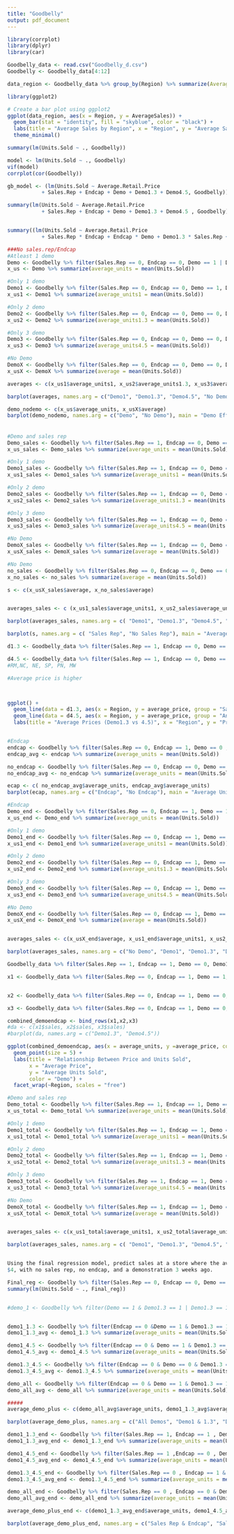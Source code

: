 ```yaml
---
title: "Goodbelly"
output: pdf_document
---
```


```r
library(corrplot)
library(dplyr)
library(car)

Goodbelly_data <- read.csv("Goodbelly_d.csv")
Goodbelly <- Goodbelly_data[4:12]

```
```r
data_region <- Goodbelly_data %>% group_by(Region) %>% summarize(AverageSales = mean(Units.Sold, na.rm = TRUE))  %>% arrange(desc(AverageSales))

library(ggplot2)

# Create a bar plot using ggplot2
ggplot(data_region, aes(x = Region, y = AverageSales)) +
  geom_bar(stat = "identity", fill = "skyblue", color = "black") +
  labs(title = "Average Sales by Region", x = "Region", y = "Average Sales") +
  theme_minimal()


```

```r

summary(lm(Units.Sold ~ ., Goodbelly))

model <- lm(Units.Sold ~ ., Goodbelly)
vif(model)
corrplot(cor(Goodbelly))

gb_model <- (lm(Units.Sold ~ Average.Retail.Price 
           + Sales.Rep + Endcap + Demo + Demo1.3 + Demo4.5, Goodbelly))

summary(lm(Units.Sold ~ Average.Retail.Price 
           + Sales.Rep + Endcap + Demo + Demo1.3 + Demo4.5 , Goodbelly))


summary((lm(Units.Sold ~ Average.Retail.Price 
           + Sales.Rep * Endcap + Endcap * Demo + Demo1.3 * Sales.Rep + Demo1.3 + Demo4.5, Goodbelly)))
```


```r
###No sales.rep/Endcap
#Atleast 1 demo
Demo <- Goodbelly %>% filter(Sales.Rep == 0, Endcap == 0, Demo == 1 | Demo1.3 == 1 | Demo4.5 == 1)
x_us <- Demo %>% summarize(average_units = mean(Units.Sold))

#Only 1 demo
Demo1 <- Goodbelly %>% filter(Sales.Rep == 0, Endcap == 0, Demo == 1, Demo1.3 == 0, Demo4.5 == 0)
x_us1 <- Demo1 %>% summarize(average_units1 = mean(Units.Sold))

#Only 2 demo
Demo2 <- Goodbelly %>% filter(Sales.Rep == 0, Endcap == 0, Demo == 0, Demo1.3 == 1, Demo4.5 == 0)
x_us2 <- Demo2 %>% summarize(average_units1.3 = mean(Units.Sold))

#Only 3 demo
Demo3 <- Goodbelly %>% filter(Sales.Rep == 0, Endcap == 0, Demo == 0, Demo1.3 == 0, Demo4.5 == 1)
x_us3 <- Demo3 %>% summarize(average_units4.5 = mean(Units.Sold))

#No Demo
DemoX <- Goodbelly %>% filter(Sales.Rep == 0, Endcap == 0, Demo == 0, Demo1.3 == 0, Demo4.5 == 0)
x_usX <- DemoX %>% summarize(average = mean(Units.Sold))

averages <- c(x_us1$average_units1, x_us2$average_units1.3, x_us3$average_units4.5,x_usX$average)

barplot(averages, names.arg = c("Demo1", "Demo1.3", "Demo4.5", "No Demo"), main = "Average Units Sold - One Demo")

demo_nodemo <- c(x_us$average_units, x_usX$average)
barplot(demo_nodemo, names.arg = c("Demo", "No Demo"), main = "Demo Effect", ylim = c(0,300))

```
######

```r
#Demo and sales rep
Demo_sales <- Goodbelly %>% filter(Sales.Rep == 1, Endcap == 0, Demo == 1 | Demo1.3 == 1 | Demo4.5 == 1)
x_us_sales <- Demo_sales %>% summarize(average_units = mean(Units.Sold))

#Only 1 demo
Demo1_sales <- Goodbelly %>% filter(Sales.Rep == 1, Endcap == 0, Demo == 1, Demo1.3 == 0, Demo4.5 == 0)
x_us1_sales <- Demo1_sales %>% summarize(average_units1 = mean(Units.Sold))

#Only 2 demo
Demo2_sales <- Goodbelly %>% filter(Sales.Rep == 1, Endcap == 0, Demo == 0, Demo1.3 == 1, Demo4.5 == 0)
x_us2_sales <- Demo2_sales %>% summarize(average_units1.3 = mean(Units.Sold))

#Only 3 demo
Demo3_sales <- Goodbelly %>% filter(Sales.Rep == 1, Endcap == 0, Demo == 0, Demo1.3 == 0, Demo4.5 == 1)
x_us3_sales <- Demo3_sales %>% summarize(average_units4.5 = mean(Units.Sold))

#No Demo
DemoX_sales <- Goodbelly %>% filter(Sales.Rep == 1, Endcap == 0, Demo == 0, Demo1.3 == 0, Demo4.5 == 0)
x_usX_sales <- DemoX_sales %>% summarize(average = mean(Units.Sold))

#No Demo
no_sales <- Goodbelly %>% filter(Sales.Rep == 0, Endcap == 0, Demo == 0, Demo1.3 == 0, Demo4.5 == 0)
x_no_sales <- no_sales %>% summarize(average = mean(Units.Sold))

s <- c(x_usX_sales$average, x_no_sales$average)


averages_sales <- c (x_us1_sales$average_units1, x_us2_sales$average_units1.3, x_us3_sales$average_units4.5,x_usX_sales$average)

barplot(averages_sales, names.arg = c( "Demo1", "Demo1.3", "Demo4.5", "No Demo"), main = "Average Units Sold - Demo & Sales Rep")

barplot(s, names.arg = c( "Sales Rep", "No Sales Rep"), main = "Average Units Sold - Sales Rep")
```


```r
d1.3 <- Goodbelly_data %>% filter(Sales.Rep == 1, Endcap == 0, Demo == 0, Demo1.3 == 1, Demo4.5 == 0)  %>% group_by(Region)  %>% summarize(average_units = mean(Units.Sold), average_price = mean(Average.Retail.Price))  %>% arrange(average_units)  %>% mutate(sales = average_price * average_units)

d4.5 <- Goodbelly_data %>% filter(Sales.Rep == 1, Endcap == 0, Demo == 0, Demo1.3 == 0, Demo4.5 == 1) %>% group_by(Region)  %>%summarize(average_units = mean(Units.Sold), average_price = mean(Average.Retail.Price))  %>% arrange(average_units) %>% mutate(sales = average_price * average_units)
#RM,NC, NE, SP, PN, MW

#Average price is higher



ggplot() +
  geom_line(data = d1.3, aes(x = Region, y = average_price, group = "Sales"), color = "blue", size = 1, linetype = "solid") +
  geom_line(data = d4.5, aes(x = Region, y = average_price, group = "Another Variable"), color = "red", size = 1, linetype = "dashed") +
  labs(title = "Average Prices (Demo1.3 vs 4.5)", x = "Region", y = "Prices")



```

```r
#Endcap
endcap <- Goodbelly %>% filter(Sales.Rep == 0, Endcap == 1, Demo == 0 , Demo1.3 == 0 , Demo4.5 == 0)
endcap_avg <- endcap %>% summarize(average_units = mean(Units.Sold))

no_endcap <- Goodbelly %>% filter(Sales.Rep == 0, Endcap == 0, Demo == 0 , Demo1.3 == 0 , Demo4.5 == 0)
no_endcap_avg <- no_endcap %>% summarize(average_units = mean(Units.Sold))

ecap <- c( no_endcap_avg$average_units, endcap_avg$average_units)
barplot(ecap, names.arg = c("Endcap", "No Endcap"), main = "Average Units Sold - Endcap placement", ylim = c(0,200))

```





```r
#Endcap
Demo_end <- Goodbelly %>% filter(Sales.Rep == 0, Endcap == 1, Demo == 1 | Demo1.3 == 1 | Demo4.5 == 1)
x_us_end <- Demo_end %>% summarize(average_units = mean(Units.Sold))

#Only 1 demo
Demo1_end <- Goodbelly %>% filter(Sales.Rep == 0, Endcap == 1, Demo == 1, Demo1.3 == 0, Demo4.5 == 0)
x_us1_end <- Demo1_end %>% summarize(average_units1 = mean(Units.Sold))

#Only 2 demo
Demo2_end <- Goodbelly %>% filter(Sales.Rep == 0, Endcap == 1, Demo == 0, Demo1.3 == 1, Demo4.5 == 0)
x_us2_end <- Demo2_end %>% summarize(average_units1.3 = mean(Units.Sold))

#Only 3 demo
Demo3_end <- Goodbelly %>% filter(Sales.Rep == 0, Endcap == 1, Demo == 0, Demo1.3 == 0, Demo4.5 == 1)
x_us3_end <- Demo3_end %>% summarize(average_units4.5 = mean(Units.Sold))

#No Demo
DemoX_end <- Goodbelly %>% filter(Sales.Rep == 0, Endcap == 1, Demo == 0, Demo1.3 == 0, Demo4.5 == 0)
x_usX_end <- DemoX_end %>% summarize(average = mean(Units.Sold))


averages_sales <- c(x_usX_end$average, x_us1_end$average_units1, x_us2_end$average_units1.3, x_us3_end$average_units4.5)

barplot(averages_sales, names.arg = c("No Demo", "Demo1", "Demo1.3", "Demo4.5"), main = "Average Units Sold - Demo & Endcap")
```

```r
Goodbelly_data %>% filter(Sales.Rep == 1, Endcap == 1, Demo == 0, Demo1.3 == 0, Demo4.5 == 0)

x1 <- Goodbelly_data %>% filter(Sales.Rep == 0, Endcap == 1, Demo == 1, Demo1.3 == 0, Demo4.5 == 0) %>% group_by(Region)  %>%summarize(average_units = mean(Units.Sold), average_price = mean(Average.Retail.Price))  %>% arrange(average_units) %>% mutate(sales = average_price * average_units)


x2 <- Goodbelly_data %>% filter(Sales.Rep == 0, Endcap == 1, Demo == 0, Demo1.3 == 1, Demo4.5 == 0) %>% group_by(Region)  %>%summarize(average_units = mean(Units.Sold), average_price = mean(Average.Retail.Price))  %>% arrange(average_units) %>% mutate(sales = average_price * average_units)

x3 <- Goodbelly_data %>% filter(Sales.Rep == 0, Endcap == 1, Demo == 0, Demo1.3 == 0, Demo4.5 == 1) %>% group_by(Region)  %>%summarize(average_units = mean(Units.Sold), average_price = mean(Average.Retail.Price))  %>% arrange(average_units) %>% mutate(sales = average_price * average_units)

combined_demoendcap <- bind_rows(x1,x2,x3)
#da <- c(x1$sales, x2$sales, x3$sales)
#barplot(da, names.arg = c("Demo1.3", "Demo4.5"))

ggplot(combined_demoendcap, aes(x = average_units, y =average_price, color = c("Demo1", "Demo1.3", "Demo4.5"))) +
  geom_point(size = 5) +
  labs(title = "Relationship Between Price and Units Sold",
       x = "Average Price",
       y = "Average Units Sold",
       color = "Demo") +
  facet_wrap(~Region, scales = "free")

```






```r
#Demo and sales rep
Demo_total <- Goodbelly %>% filter(Sales.Rep == 1, Endcap == 1, Demo == 1 | Demo1.3 == 1 | Demo4.5 == 1)
x_us_total <- Demo_total %>% summarize(average_units = mean(Units.Sold))

#Only 1 demo
Demo1_total <- Goodbelly %>% filter(Sales.Rep == 1, Endcap == 1, Demo == 1, Demo1.3 == 0, Demo4.5 == 0)
x_us1_total <- Demo1_total %>% summarize(average_units1 = mean(Units.Sold))

#Only 2 demo
Demo2_total <- Goodbelly %>% filter(Sales.Rep == 1, Endcap == 1, Demo == 0, Demo1.3 == 1, Demo4.5 == 0)
x_us2_total <- Demo2_total %>% summarize(average_units1.3 = mean(Units.Sold))

#Only 3 demo
Demo3_total <- Goodbelly %>% filter(Sales.Rep == 1, Endcap == 1, Demo == 0, Demo1.3 == 0, Demo4.5 == 1)
x_us3_total <- Demo3_total %>% summarize(average_units4.5 = mean(Units.Sold))

#No Demo
DemoX_total <- Goodbelly %>% filter(Sales.Rep == 1, Endcap == 1, Demo == 0, Demo1.3 == 0, Demo4.5 == 0)
x_usX_total <- DemoX_total %>% summarize(average = mean(Units.Sold))


averages_sales <- c(x_us1_total$average_units1, x_us2_total$average_units1.3, x_us3_total$average_units4.5, x_usX_total$average)

barplot(averages_sales, names.arg = c( "Demo1", "Demo1.3", "Demo4.5", "No Demo"), main = "Average Sales - Demo & Sales Rep & Endcap")
```
```r



```


```r
Using the final regression model, predict sales at a store where the average price is
$4, with no sales rep, no endcap, and a demonstration 3 weeks ago.

Final_reg <- Goodbelly %>% filter(Sales.Rep == 0, Endcap == 0, Demo == 0, Demo1.3 == 1, Demo4.5 == 0)
summary(lm(Units.Sold ~ ., Final_reg))



```


```r

#demo_1 <- Goodbelly %>% filter(Demo == 1 & Demo1.3 == 1 | Demo1.3 == 1 & Demo4.5 == 1 | Demo == 1 & Demo4.5 == 1| Demo == 1 & Demo1.3 == 1 & Demo4.5 == 1)


demo1_1.3 <- Goodbelly %>% filter(Endcap == 0 &Demo == 1 & Demo1.3 == 1 & Demo4.5 == 0) 
demo1_1.3_avg <- demo1_1.3 %>% summarize(average_units = mean(Units.Sold))

demo1_4.5 <- Goodbelly %>% filter(Endcap == 0 & Demo == 1 & Demo1.3 == 0 & Demo4.5 == 1) 
demo1_4.5_avg <- demo1_4.5 %>% summarize(average_units = mean(Units.Sold))

demo1.3_4.5 <- Goodbelly %>% filter(Endcap == 0 & Demo == 0 & Demo1.3 == 1 & Demo4.5 == 1)
demo1.3_4.5_avg <- demo1.3_4.5 %>% summarize(average_units = mean(Units.Sold))

demo_all <- Goodbelly %>% filter(Endcap == 0 & Demo == 1 & Demo1.3 == 1 & Demo4.5 == 1) 
demo_all_avg <- demo_all %>% summarize(average_units = mean(Units.Sold))

#####
average_demo_plus <- c(demo_all_avg$average_units, demo1_1.3_avg$average_units, demo1_4.5_avg$average_units, demo1.3_4.5_avg$average_units)

barplot(average_demo_plus, names.arg = c("All Demos", "Demo1 & 1.3", "Demo1 & 4.5", "Demo1.3 & 4.5"), main = "Average Units Sold -  1+ Demo")

```

```r

demo1_1.3_end <- Goodbelly %>% filter(Sales.Rep == 1, Endcap == 1 , Demo == 0 , Demo1.3 == 0 , Demo4.5 == 0) 
demo1_1.3_avg_end <- demo1_1.3_end %>% summarize(average_units = mean(Units.Sold))

demo1_4.5_end <- Goodbelly %>% filter(Sales.Rep == 1 ,Endcap == 0 , Demo == 0 , Demo1.3 == 0 , Demo4.5 == 0) 
demo1_4.5_avg_end <- demo1_4.5_end %>% summarize(average_units = mean(Units.Sold))

demo1.3_4.5_end <- Goodbelly %>% filter(Sales.Rep == 0 , Endcap == 1 & Demo == 0 , Demo1.3 == 0 , Demo4.5 == 0)
demo1.3_4.5_avg_end <- demo1.3_4.5_end %>% summarize(average_units = mean(Units.Sold))

demo_all_end <- Goodbelly %>% filter(Sales.Rep == 0 , Endcap == 0 & Demo == 0 , Demo1.3 == 0,  Demo4.5 == 0) 
demo_all_avg_end <- demo_all_end %>% summarize(average_units = mean(Units.Sold))

average_demo_plus_end <- c(demo1_1.3_avg_end$average_units, demo1_4.5_avg_end$average_units, demo1.3_4.5_avg_end$average_units, demo_all_avg_end$average_units)

barplot(average_demo_plus_end, names.arg = c("Sales Rep & Endcap", "Sales Rep", "Endcap", "No Sales Rep or Endcap"), main = "Sales Rep & Endcap")


```